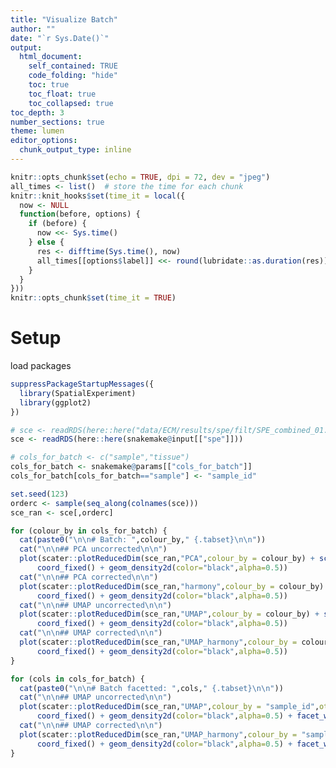 ```yaml
---
title: "Visualize Batch"
author: ""
date: "`r Sys.Date()`"
output: 
  html_document:
    self_contained: TRUE
    code_folding: "hide"
    toc: true
    toc_float: true
    toc_collapsed: true
toc_depth: 3
number_sections: true
theme: lumen
editor_options:
  chunk_output_type: inline
---
```


```r
knitr::opts_chunk$set(echo = TRUE, dpi = 72, dev = "jpeg")
all_times <- list()  # store the time for each chunk
knitr::knit_hooks$set(time_it = local({
  now <- NULL
  function(before, options) {
    if (before) {
      now <<- Sys.time()
    } else {
      res <- difftime(Sys.time(), now)
      all_times[[options$label]] <<- round(lubridate::as.duration(res))
    }
  }
}))
knitr::opts_chunk$set(time_it = TRUE)
```
# Setup

load packages

```r
suppressPackageStartupMessages({
  library(SpatialExperiment)
  library(ggplot2)
})
```

```r
# sce <- readRDS(here::here("data/ECM/results/spe/filt/SPE_combined_01.rds"))
sce <- readRDS(here::here(snakemake@input[["spe"]]))

# cols_for_batch <- c("sample","tissue")
cols_for_batch <- snakemake@params[["cols_for_batch"]]
cols_for_batch[cols_for_batch=="sample"] <- "sample_id"
```


```r
set.seed(123)
orderc <- sample(seq_along(colnames(sce)))
sce_ran <- sce[,orderc]
```

```r
for (colour_by in cols_for_batch) {
  cat(paste0("\n\n# Batch: ",colour_by," {.tabset}\n\n"))
  cat("\n\n## PCA uncorrected\n\n")
  plot(scater::plotReducedDim(sce_ran,"PCA",colour_by = colour_by) + scale_color_viridis_d() +
      coord_fixed() + geom_density2d(color="black",alpha=0.5))
  cat("\n\n## PCA corrected\n\n")
  plot(scater::plotReducedDim(sce_ran,"harmony",colour_by = colour_by) + scale_color_viridis_d() +
      coord_fixed() + geom_density2d(color="black",alpha=0.5))
  cat("\n\n## UMAP uncorrected\n\n")
  plot(scater::plotReducedDim(sce_ran,"UMAP",colour_by = colour_by) + scale_color_viridis_d() +
      coord_fixed() + geom_density2d(color="black",alpha=0.5))
  cat("\n\n## UMAP corrected\n\n")
  plot(scater::plotReducedDim(sce_ran,"UMAP_harmony",colour_by = colour_by) + scale_color_viridis_d() +
      coord_fixed() + geom_density2d(color="black",alpha=0.5))
}
```



```r
for (cols in cols_for_batch) {
  cat(paste0("\n\n# Batch facetted: ",cols," {.tabset}\n\n"))
  cat("\n\n## UMAP uncorrected\n\n")
  plot(scater::plotReducedDim(sce_ran,"UMAP",colour_by = "sample_id",other_fields=c(color_sample=cols)) + scale_color_viridis_d() +
      coord_fixed() + geom_density2d(color="black",alpha=0.5) + facet_wrap(dplyr::vars(!!dplyr::sym(cols))) + theme(legend.position = "none"))
  cat("\n\n## UMAP corrected\n\n")
  plot(scater::plotReducedDim(sce_ran,"UMAP_harmony",colour_by = "sample_id",other_fields=c(color_sample=cols)) + scale_color_viridis_d() +
      coord_fixed() + geom_density2d(color="black",alpha=0.5) + facet_wrap(dplyr::vars(!!dplyr::sym(cols))) + theme(legend.position = "none"))
}
```
